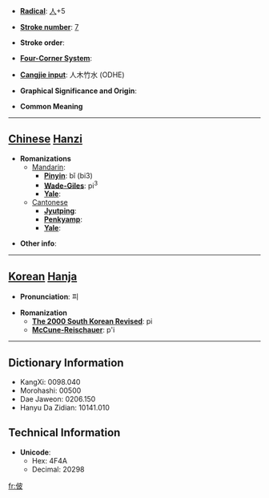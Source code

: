 * '''[[Wiktionary:Chinese radical index| Radical]]''': [[Wiktionary:Chinese radical index 人|人]]+5

* '''[[Wiktionary:Chinese total strokes index|Stroke number]]''': [[Wiktionary:Chinese total strokes index 7|7]]

* '''Stroke order''': 

* '''[[Wiktionary:Chinese four corner index|Four-Corner System]]''': 

* '''[[Wiktionary:Chinese Cangjie index|Cangjie input]]''': 人木竹水 (ODHE)

* '''Graphical Significance and Origin''': 

* '''Common Meaning'''

----

== [[Chinese]] [[Hanzi]] ==

* '''Romanizations'''
** [[Mandarin]]:
*** '''[[Pinyin]]''': bǐ (bi3)
*** '''[[Wade-Giles]]''': pi<sup>3</sup>
*** '''[[Yale]]''': 
**[[Cantonese]]
***'''[[Jyutping]]''':
***'''[[Penkyamp]]''': 
***'''[[Yale]]''': 

* '''Other info''': 

----

== [[Korean]] [[Hanja]] ==

* '''Pronunciation''': 피

* '''Romanization'''
** '''[[The 2000 South Korean Revised Romanization|The 2000 South Korean Revised]]''': pi
** '''[[McCune-Reischauer]]''': p'i

----

== Dictionary Information ==

* KangXi: 0098.040
* Morohashi: 00500
* Dae Jaweon: 0206.150
* Hanyu Da Zidian: 10141.010

== Technical Information ==

* '''Unicode''':
** Hex: 4F4A
** Decimal: 20298
[[fr:佊]]